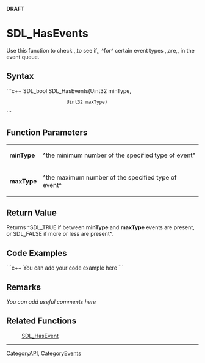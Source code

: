 <!-- pragma section-numbers off -->
<!-- pragma disable-camelcase -->
'''DRAFT'''

= SDL_HasEvents =
Use this function to check ,,to see if,, ^for^ certain event types ,,are,, in the event queue.


== Syntax ==
```c++
SDL_bool SDL_HasEvents(Uint32 minType,
                       Uint32 maxType)
```

== Function Parameters ==
{|
|'''minType'''
|^the minimum number of the specified type of event^
|-
|'''maxType'''
|^the maximum number of the specified type of event^
|}

== Return Value ==
Returns ^SDL_TRUE if between '''minType''' and '''maxType''' events are present, or SDL_FALSE if more or less are present^.

== Code Examples ==
```c++
You can add your code example here
```

== Remarks ==
''You can add useful comments here''

== Related Functions ==
:[[SDL_HasEvent]]

----
[[CategoryAPI]], [[CategoryEvents]]

